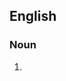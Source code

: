 {{also|graverobber}}

==English==

===Noun===
{{en-noun}}

# {{alternative spelling of|en|graverobber}}